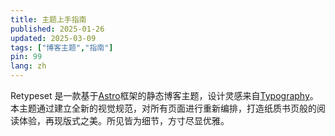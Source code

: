 ```yaml
---
title: 主题上手指南
published: 2025-01-26
updated: 2025-03-09
tags: ["博客主题","指南"]
pin: 99
lang: zh
---
```


Retypeset 是一款基于<a href="https://astro.build/">Astro</a>框架的静态博客主题，设计灵感来自<a href="https://astro-theme-typography.vercel.app/">Typography</a>。本主题通过建立全新的视觉规范，对所有页面进行重新编排，打造纸质书页般的阅读体验，再现版式之美。所见皆为细节，方寸尽显优雅。
